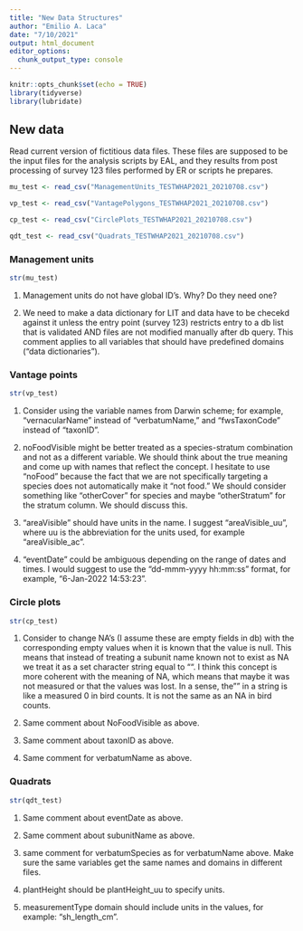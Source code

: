 ```yaml
---
title: "New Data Structures"
author: "Emilio A. Laca"
date: "7/10/2021"
output: html_document
editor_options: 
  chunk_output_type: console
---
```


```r

knitr::opts_chunk$set(echo = TRUE)
library(tidyverse)
library(lubridate)

```


## New data

Read current version of fictitious data files. These files are supposed to be the input files for the analysis scripts by EAL, and they results from post processing of survey 123 files performed by ER or scripts he prepares.

```r

mu_test <- read_csv("ManagementUnits_TESTWHAP2021_20210708.csv")

vp_test <- read_csv("VantagePolygons_TESTWHAP2021_20210708.csv")

cp_test <- read_csv("CirclePlots_TESTWHAP2021_20210708.csv")

qdt_test <- read_csv("Quadrats_TESTWHAP2021_20210708.csv")

```

### Management units

```r

str(mu_test)

```

1. Management units do not have global ID's. Why? Do they need one?

2. We need to make a data dictionary for LIT and data have to be checekd against it unless the entry point (survey 123) restricts entry to a db list that is validated AND files are not modified manually after db query. This comment applies to all variables that should have predefined domains ("data dictionaries").


### Vantage points

```r

str(vp_test)

```

1. Consider using the variable names from Darwin scheme; for example, "vernacularName" instead of "verbatumName," and "fwsTaxonCode" instead of "taxonID".

2. noFoodVisible might be better treated as a species-stratum combination and not as a different variable. We should think about the true meaning and come up with names that reflect the concept. I hesitate to use "noFood" because the fact that we are not specifically targeting a species does not automatically make it "not food." We should consider something like "otherCover" for species and maybe "otherStratum" for the stratum column. We should discuss this.

3. "areaVisible" should have units in the name. I suggest "areaVisible_uu", where uu is the abbreviation for the units used, for example "areaVisible_ac".

4. "eventDate" could be ambiguous depending on the range of dates and times. I would suggest to use the "dd-mmm-yyyy hh:mm:ss" format, for example, "6-Jan-2022 14:53:23".


### Circle plots

```r

str(cp_test)

```

1. Consider to change NA's (I assume these are empty fields in db) with the corresponding empty values when it is known that the value is null. This means that instead of treating a subunit name known not to exist as NA we treat it as a set character string equal to "". I think this concept is more coherent with the meaning of NA, which means that maybe it was not measured or that the values was lost. In a sense, the "" in a string is like a measured 0 in bird counts. It is not the same as an NA in bird counts.

2. Same comment about NoFoodVisible as above.

3. Same comment about taxonID as above.

4. Same comment for verbatumName as above.


### Quadrats

```r

str(qdt_test)

```

1. Same comment about eventDate as above.

2. Same comment about subunitName as above.

3. same comment for verbatumSpecies as for verbatumName above. Make sure the same variables get the same names and domains in different files.

4. plantHeight should be plantHeight_uu to specify units.

5. measurementType domain should include units in the values, for example: "sh_length_cm".


